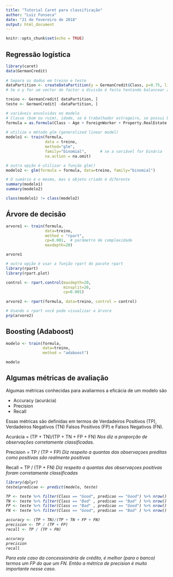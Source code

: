 ```yaml
---
title: "Tutorial Caret para classificação"
author: "Luiz Fonseca"
date: "21 de fevereiro de 2018"
output: html_document
---
```


```r
knitr::opts_chunk$set(echo = TRUE)
```

## Regressão logística

```r
library(caret)
data(GermanCredit)
 
# Separa os dados em treino e teste
dataPartition <- createDataPartition(y = GermanCredit$Class, p=0.75, list=FALSE)
# Se o y for um vector de factor a divisão é feita tentando balancear a distribuição de classes de # y dentro das partições.

treino <- GermanCredit[ dataPartition, ]
teste <- GermanCredit[ -dataPartition, ]

# variáveis envolvidas no modelo
# Classe (bom ou ruim), idade, se é trabalhador estrageiro, se possui bens imobiliários, se possui casa, se possui um histórico de crédito ruim. 
formula = as.formula(Class ~ Age + ForeignWorker + Property.RealEstate + Housing.Own + CreditHistory.Critical)
 
# utilize o método glm (generalized linear model)
modelo1 <- train(formula,
                 data = treino,
                 method="glm",
                 family="binomial",      # se a variável for binária
                 na.action = na.omit)

# outra opção é utilizar a função glm() 
modelo2 <- glm(formula = formula, data=treino, family="binomial")

# O sumário é o mesmo, mas o objeto criado é diferente
summary(modelo1)
summary(modelo2)

class(modelo1) != class(modelo2)
```

## Árvore de decisão

```r
arvore1 <- train(formula,
                 data=treino,
                 method = "rpart",
                 cp=0.001,  # parâmetro de complexidade
                 maxdepth=20)

arvore1

# outra opção é usar a função rpart do pacote rpart
library(rpart)
library(rpart.plot)	

control <- rpart.control(maxdepth=20,
                         minsplit=20,
                         cp=0.001)
 
arvore2 <- rpart(formula, data=treino, control = control)

# Usando o rpart você pode visualizar a árvore
prp(arvore2)
```

## Boosting (Adaboost)

```r
modelo <- train(formula,
                data=treino,
                method = "adaboost")

modelo
```

## Algumas métricas de avaliação

Algumas métricas conhecidas para avaliarmos a eficácia de um modelo são 

<ul>
<li>Accuracy (acurácia)</li>
<li>Precision</li>
<li>Recall</li>
</ul>

Essas métricas são definidas em termos de Verdadeiros Positivos (TP), Verdadeiros Negativos (TN) Falsos Positivos (FP) e Falsos Negativos (FN).

Acurácia = (TP + TN)/(TP + TN + FP + FN) 
<i> Nos diz a proporção de observações corretamente classificadas. </i>

Precision =  TP / (TP + FP)
<i> Diz respeito a quantas das observaçoes preditas como positivas são realmente positivas </i>

Recall = TP / (TP + FN)
<i>  Diz respeito a quantas das observaçoes positivas foram corretamente classificadas <i>

```r
library(dplyr)
teste$predicao <- predict(modelo, teste)

TP <- teste %>% filter(Class == "Good", predicao == "Good") %>% nrow()
TN <- teste %>% filter(Class == "Bad" , predicao == "Bad" ) %>% nrow()
FP <- teste %>% filter(Class == "Bad" , predicao == "Good") %>% nrow() 
FN <- teste %>% filter(Class == "Good", predicao == "Bad" ) %>% nrow()

accuracy <- (TP + TN)/(TP + TN + FP + FN) 
precision <- TP / (TP + FP)
recall <- TP / (TP + FN)

accuracy
precision
recall
```

Para este caso da concessionária de crédito, é melhor (para o banco) termos um FP do que um FN. Então a métrica de precision é muito importante nesse caso.
